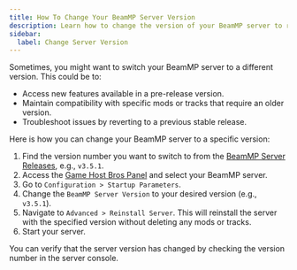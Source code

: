 ```yaml
---
title: How To Change Your BeamMP Server Version
description: Learn how to change the version of your BeamMP server to run an older or pre-release version.
sidebar:
  label: Change Server Version
---
```


Sometimes, you might want to switch your BeamMP server to a different version. This could be to:

- Access new features available in a pre-release version.
- Maintain compatibility with specific mods or tracks that require an older version.
- Troubleshoot issues by reverting to a previous stable release.

Here is how you can change your BeamMP server to a specific version:

1. Find the version number you want to switch to from the [BeamMP Server Releases](https://github.com/BeamMP/BeamMP-Server/releases), e.g., `v3.5.1`.
2. Access the [Game Host Bros Panel](https://panel.gamehostbros.com/) and select your BeamMP server.
3. Go to `Configuration > Startup Parameters`.
4. Change the `BeamMP Server Version` to your desired version (e.g., `v3.5.1`).
5. Navigate to `Advanced > Reinstall Server`. This will reinstall the server with the specified version without deleting any mods or tracks.
6. Start your server.

You can verify that the server version has changed by checking the version number in the server console.
